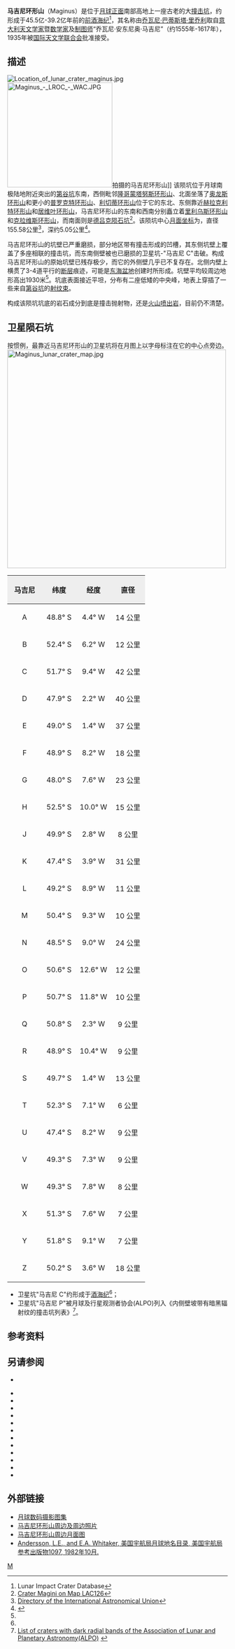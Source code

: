 {{lunar crater data|
 image=Maginus crater 4119 h1 h2.jpg|240px|
 caption=月球轨道器4号拍摄的图像|
 latitude=50.03|
 N_or_S=S|
 longitude=5.98|
 E_or_W=W|
 diameter=155.58公里|
 depth=4.77公里|
 colong=7|
 eponym=乔瓦尼·安东尼奥·马吉尼}}
'''马吉尼环形山'''（Maginus）是位于[[月球正面|月球正面]]南部高地上一座古老的大[[撞击坑|撞击坑]]，约形成于45.5亿-39.2亿年前的[[前酒海纪|前酒海纪]]<ref name=LICD>Lunar Impact Crater Database</ref>，其名称由[[乔瓦尼·巴蒂斯塔·里乔利|乔瓦尼·巴蒂斯塔·里乔利]]取自[[意大利|意大利]][[天文学家|天文学家]]暨[[数学家|数学家]]及[[地图学|制图师]]“乔瓦尼·安东尼奥·马吉尼”（约1555年-1617年），1935年被[[国际天文学联合会|国际天文学联合会]]批准接受。

==描述==
[[Image:Location_of_lunar_crater_maginus.jpg|thumb]]
[[Image:Maginus_-_LROC_-_WAC.JPG|240px]]拍摄的马吉尼环形山]]
该陨坑位于月球南极陆地附近突出的[[第谷坑|第谷坑]]东南，西侧毗邻[[隆哥蒙塔努斯环形山|隆哥蒙塔努斯环形山]]、北面坐落了[[奥龙斯环形山|奥龙斯环形山]]和更小的[[普罗克特环形山|普罗克特环形山]]、[[利切蒂环形山|利切蒂环形山]]位于它的东北、东侧靠近[[赫拉克利特环形山|赫拉克利特环形山]]和[[居维叶环形山|居维叶环形山]]，马吉尼环形山的东南和西南分别矗立着[[里利乌斯环形山|里利乌斯环形山]]和[[克拉维斯环形山|克拉维斯环形山]]，而南面则是[[德吕克陨石坑|德吕克陨石坑]]<ref>[http://www.lpi.usra.edu/resources/mapcatalog/LAC/lac126/ Crater Magini on Map LAC126]</ref>。该陨坑中心[[月面坐标|月面坐标]]为{{Coord|50.03|S|5.98|E|globe:Moon|nogoogle=1|noosm=1|display=title,inline}}，直径155.58公里<ref name="IAU">[http://planetarynames.wr.usgs.gov/Feature/3581 Directory of the International Astronomical Union]</ref>，深约5.05公里<ref>{{Cite web |url=http://fisherka.csolutionshosting.net/astronote/plan/craterdepth/html/CraterDepthFeatureNameWestfall.html |title=John E. Westfall's Atlas of the Lunar Terminator, Cambridge Univ. Press (2000) |accessdate=2016-09-15 |archive-date=2014-12-18 |archive-url=https://archive.today/20141218234310/http://fisherka.csolutionshosting.net/astronote/plan/craterdepth/html/CraterDepthFeatureNameWestfall.html |dead-url=yes }}</ref>。

马吉尼环形山的坑壁已严重磨损，部分地区带有撞击形成的凹槽，其东侧坑壁上覆盖了多座相联的撞击坑，而东南侧壁被也已磨损的卫星坑-"马吉尼 C"击破。构成马吉尼环形山的原始坑壁已残存极少，而它的外侧壁几乎已不复存在。北侧内壁上横贯了3-4道平行的[[断层|断层]]痕迹，可能是[[东方海|东海盆地]]创建时所形成。坑壁平均较周边地形高出1930米<ref name="LICD"/>。坑底表面接近平坦，分布有二座低矮的中央峰，地表上穿插了一些来自[[第谷坑|第谷坑]]的[[射纹系统|射纹束]]。

构成该陨坑坑底的岩石成分到底是撞击抛射物，还是[[火山|火山]][[喷出岩|喷出岩]]，目前仍不清楚。

==卫星陨石坑==
按惯例，最靠近马吉尼环形山的卫星坑将在月图上以字母标注在它的中心点旁边。
[[Image:Maginus_lunar_crater_map.jpg|500px]]

{| class="wikitable"
!width="25%" style="background:#eeeeee;" |马吉尼
!width="25%" style="background:#eeeeee;" |纬度
!width="25%" style="background:#eeeeee;" |经度 
!width="25%" style="background:#eeeeee;" |直径
|-
|align="center"|A
|align="center"|48.8° S
|align="center"|4.4° W
|align="center"|14 公里
|-
|align="center"|B
|align="center"|52.4° S
|align="center"|6.2° W
|align="center"|12 公里
|-
|align="center"|C
|align="center"|51.7° S
|align="center"|9.4° W
|align="center"|42 公里
|-
|align="center"|D
|align="center"|47.9° S
|align="center"|2.2° W
|align="center"|40 公里
|-
|align="center"|E
|align="center"|49.0° S
|align="center"|1.4° W
|align="center"|37 公里
|-
|align="center"|F
|align="center"|48.9° S
|align="center"|8.2° W
|align="center"|18 公里
|-
|align="center"|G
|align="center"|48.0° S
|align="center"|7.6° W
|align="center"|23 公里
|-
|align="center"|H
|align="center"|52.5° S
|align="center"|10.0° W
|align="center"|15 公里
|-
|align="center"|J
|align="center"|49.9° S
|align="center"|2.8° W
|align="center"|8 公里
|-
|align="center"|K
|align="center"|47.4° S
|align="center"|3.9° W
|align="center"|31 公里
|-
|align="center"|L
|align="center"|49.2° S
|align="center"|8.9° W
|align="center"|11 公里
|-
|align="center"|M
|align="center"|50.4° S
|align="center"|9.3° W
|align="center"|10 公里
|-
|align="center"|N
|align="center"|48.5° S
|align="center"|9.0° W
|align="center"|24 公里
|-
|align="center"|O
|align="center"|50.6° S
|align="center"|12.6° W
|align="center"|12 公里
|-
|align="center"|P
|align="center"|50.7° S
|align="center"|11.8° W
|align="center"|10 公里
|-
|align="center"|Q
|align="center"|50.8° S
|align="center"|2.3° W
|align="center"|9 公里
|-
|align="center"|R
|align="center"|48.9° S
|align="center"|10.4° W
|align="center"|9 公里
|-
|align="center"|S
|align="center"|49.7° S
|align="center"|1.4° W
|align="center"|13 公里
|-
|align="center"|T
|align="center"|52.3° S
|align="center"|7.1° W
|align="center"|6 公里
|-
|align="center"|U
|align="center"|47.4° S
|align="center"|8.2° W
|align="center"|9 公里
|-
|align="center"|V
|align="center"|49.3° S
|align="center"|7.3° W
|align="center"|9 公里
|-
|align="center"|W
|align="center"|49.3° S
|align="center"|7.8° W
|align="center"|8 公里
|-
|align="center"|X
|align="center"|51.3° S
|align="center"|7.6° W
|align="center"|7 公里
|-
|align="center"|Y
|align="center"|51.8° S
|align="center"|9.1° W
|align="center"|7 公里
|-
|align="center"|Z
|align="center"|50.2° S
|align="center"|3.6° W
|align="center"|18 公里
|}{{clear}}
* 卫星坑"马吉尼 C"约形成于[[酒海纪|酒海纪]]<ref name="LICD"/>；
* 卫星坑"马吉尼 P"被月球及行星观测者协会(ALPO)列入《内侧壁坡带有暗黑辐射纹的撞击坑列表》<ref>[http://www.zone-vx.com/alpo-bcp-longlist.pdf List of craters with dark radial bands of the Association of Lunar and Planetary Astronomy(ALPO)] {{webarchive|url=https://web.archive.org/web/20131203025135/http://www.zone-vx.com/alpo-bcp-longlist.pdf |date=2013-12-03 }}</ref>。

==参考资料==
{{Reflist}}

==另请参阅==
* {{cite web
 |last        = Wood
 |first       = Chuck
 |date        = December 27, 2006
 |url         = http://www.lpod.org/?m=20070104
 |title       = A Little Clavius
 |publisher   = Lunar Photo of the Day
 |accessdate  = 2007-01-04
 |deadurl     = yes
 |archiveurl  = https://web.archive.org/web/20070927004711/http://www.lpod.org/?m=20070104
 |archivedate =2007-09-27}}
{{refbegin}}
* {{cite book
  | last1 = Andersson
  | first1 = L. E.
  | last2 = Whitaker
  | first2 = E. A.
  | authorlink2 = Ewen Whitaker
  | date = 1982
  | title = [[NASA|NASA]] Catalogue of Lunar Nomenclature
  | publisher = NASA RP-1097
  | ref = harv
  }}
* {{cite web
  | last = Blue
  | first = Jennifer
  | date = July 25, 2007
  | title = Gazetteer of Planetary Nomenclature
  | publisher = [[United_States_Geological_Survey|USGS]]
  | url = http://planetarynames.wr.usgs.gov/
  | accessdate = 2007-08-05
  | ref = harv
  | archive-date = 2015-05-26
  | archive-url = https://web.archive.org/web/20150526164842/http://planetarynames.wr.usgs.gov/
  | dead-url = no
  }}
* {{cite book
  | last1 = Bussey
  | first1 = B.
  | authorlink1 = Ben Bussey
  | last2 = Spudis
  | first2 = P.
  | authorlink2 = Paul Spudis
  | date = 2004
  | title = The Clementine Atlas of the Moon
  | publisher = Cambridge University Press
  | location = New York
  | isbn = 978-0-521-81528-4
  | ref = harv
  }}
* {{cite book
  | last1 = Cocks
  | first1 = Elijah E.
  | last2 = Cocks
  | first2 = Josiah C.
  | date = 1995
  | title = Who's Who on the Moon: A Biographical Dictionary of Lunar Nomenclature
  | url = https://archive.org/details/isbn_9780936389271
  | publisher = Tudor Publishers
  | isbn = 978-0-936389-27-1
  | ref = harv
  }}
* {{cite web
  | last = McDowell
  | first = Jonathan
  | date = July 15, 2007
  | url = http://host.planet4589.org/astro/lunar/
  | title = Lunar Nomenclature
  | publisher = Jonathan's Space Report
  | accessdate = 2007-10-24
  | ref = harv
  | archive-date = 2015-01-12
  | archive-url = https://web.archive.org/web/20150112233439/http://host.planet4589.org/astro/lunar/
  | dead-url = no
  }}
* {{cite journal| last1 = Menzel| first1 = D. H.| last2 = Minnaert| first2 = M.| last3 = Levin| first3 = B.| last4 = Dollfus| first4 = A.| last5 = Bell| first5 = B.| title = Report on Lunar Nomenclature by the Working Group of Commission 17 of the IAU| doi = 10.1007/BF00171763| journal = Space Science Reviews| volume = 12| issue = 2| pages = 136–186| date = 1971| bibcode = 1971SSRv...12..136M| ref = harv}}
* {{cite book
  | first = Patrick
  | last = Moore
  | authorlink = Patrick Moore
  | date = 2001
  | title = On the Moon
  | url = https://archive.org/details/patrickmooreonmo00patr
  | publisher = Sterling Publishing Co.
  | isbn = 978-0-304-35469-6
  | ref = harv
  }}
* {{cite book
  | first = Fred W.
  | last = Price
  | date = 1988
  | title = The Moon Observer's Handbook
  | publisher = Cambridge University Press
  | isbn = 978-0-521-33500-3
  | ref = harv
  }}
* {{cite book
  | last = Rükl
  | first = Antonín
  | authorlink = Antonín Rükl
  | date = 1990
  | title = Atlas of the Moon
  | publisher = Kalmbach Books
  | isbn = 978-0-913135-17-4
  | ref = harv
  }}
* {{cite book
  | last = Webb
  | first = Rev. T. W.
  | authorlink = Thomas William Webb
  | date = 1962
  | title = Celestial Objects for Common Telescopes
  | url = https://archive.org/details/celestialobjects00webb
  | edition = 6th revised
  | publisher = Dover
  | isbn = 978-0-486-20917-3
  | ref = harv
  }}
* {{cite book
  | first = Ewen A.
  | last = Whitaker
  | authorlink = Ewen Whitaker
  | date = 1999
  | title = Mapping and Naming the Moon
  | publisher = Cambridge University Press
  | isbn = 978-0-521-62248-6
  | ref = harv
  }}
* {{cite book
  | first = Peter T.
  | last = Wlasuk
  | date = 2000
  | title = Observing the Moon
  | publisher = Springer
  | isbn = 978-1-85233-193-1
  | ref = harv
 }}
{{refend}}

==外部链接==
* [http://www.lpi.usra.edu/resources/lunar_orbiter/bin/srch_nam.shtml?Maginus%7C0 月球数码摄影图集]
* [https://web.archive.org/web/20160308041028/http://www.lpod.org/coppermine/thumbnails.php?album=search&type=full&search=Maginus 马吉尼环形山周边及周边照片]
* [http://www.lpi.usra.edu/resources/mapcatalog/usgs/I706/ 马吉尼环形山周边月面图]
* [http://planet4589.org/astro/lunar/RP-1097.pdf Andersson, L.E., and E.A. Whitaker, 美国宇航局月球地名目录, 美国宇航局参考出版物1097, 1982年10月.] {{Wayback|url=http://planet4589.org/astro/lunar/RP-1097.pdf |date=20141006125838 }}

[[Category:月球环形山|M]]
{{月球環形山 (L-N)}}